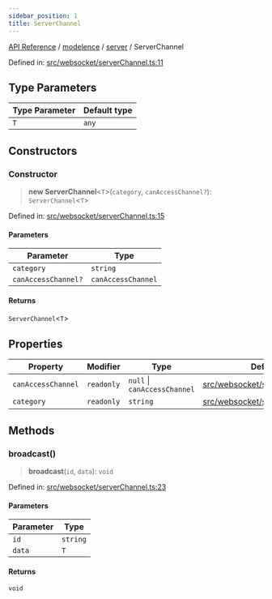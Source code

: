 ```yaml
---
sidebar_position: 1
title: ServerChannel
---
```


[API Reference](/api-reference/modelence/server/classes/../../../index) / [modelence](/api-reference/modelence/server/classes/../../index) / [server](/api-reference/modelence/server/classes/../index) / ServerChannel

Defined in: [src/websocket/serverChannel.ts:11](https://github.com/modelence/modelence/blob/26581c9df651cf1af4e4393e03139fce94fe6d80/packages/modelence/src/websocket/serverChannel.ts#L11)

## Type Parameters

| Type Parameter | Default type |
| ------ | ------ |
| `T` | `any` |

## Constructors

### Constructor

> **new ServerChannel**\<`T`\>(`category`, `canAccessChannel?`): `ServerChannel`\<`T`\>

Defined in: [src/websocket/serverChannel.ts:15](https://github.com/modelence/modelence/blob/26581c9df651cf1af4e4393e03139fce94fe6d80/packages/modelence/src/websocket/serverChannel.ts#L15)

#### Parameters

| Parameter | Type |
| ------ | ------ |
| `category` | `string` |
| `canAccessChannel?` | `canAccessChannel` |

#### Returns

`ServerChannel`\<`T`\>

## Properties

| Property | Modifier | Type | Defined in |
| ------ | ------ | ------ | ------ |
| <a id="canaccesschannel"></a> `canAccessChannel` | `readonly` | `null` \| `canAccessChannel` | [src/websocket/serverChannel.ts:13](https://github.com/modelence/modelence/blob/26581c9df651cf1af4e4393e03139fce94fe6d80/packages/modelence/src/websocket/serverChannel.ts#L13) |
| <a id="category"></a> `category` | `readonly` | `string` | [src/websocket/serverChannel.ts:12](https://github.com/modelence/modelence/blob/26581c9df651cf1af4e4393e03139fce94fe6d80/packages/modelence/src/websocket/serverChannel.ts#L12) |

## Methods

### broadcast()

> **broadcast**(`id`, `data`): `void`

Defined in: [src/websocket/serverChannel.ts:23](https://github.com/modelence/modelence/blob/26581c9df651cf1af4e4393e03139fce94fe6d80/packages/modelence/src/websocket/serverChannel.ts#L23)

#### Parameters

| Parameter | Type |
| ------ | ------ |
| `id` | `string` |
| `data` | `T` |

#### Returns

`void`
